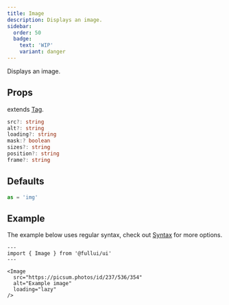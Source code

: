 ```yaml
---
title: Image
description: Displays an image.
sidebar: 
  order: 50
  badge:
    text: 'WIP'
    variant: danger
---
```


Displays an image.

## Props
extends [Tag](/utility/tag).
```ts
src?: string
alt?: string
loading?: string
mask:? boolean
sizes?: string
position?: string
frame?: string
```

## Defaults
```ts
as = 'img'
```

## Example
The example below uses regular syntax, check out [Syntax](/overview/syntax) for more options.

```astro live
---
import { Image } from '@fullui/ui'
---

<Image 
  src="https://picsum.photos/id/237/536/354" 
  alt="Example image" 
  loading="lazy" 
/>
```